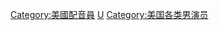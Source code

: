 {{commonscat}}

[[Category:美國配音員|Category:美國配音員]]
[[Category:各国男配音演员|U]]
[[Category:美国各类男演员|Category:美国各类男演员]]